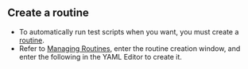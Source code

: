 ## Create a routine

- To automatically run test scripts when you want, you must create a [routine](/routine/routines).
- Refer to [Managing Routines](/management/project/routine), enter the routine creation window, and enter the following in the YAML Editor to create it.
